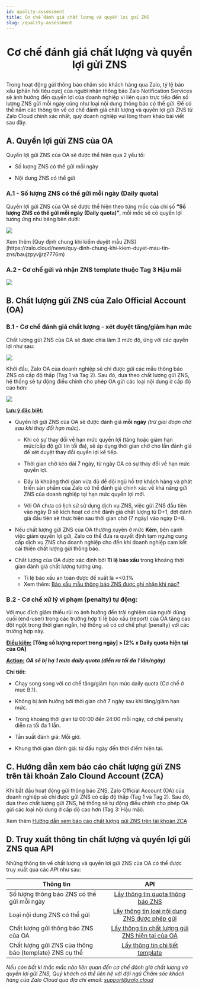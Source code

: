```yaml
---
id: quality-assessment
title: Cơ chế đánh giá chất lượng và quyền lợi gửi ZNS 
slug: /quality-assessment
---
```


# <p align="center">Cơ chế đánh giá chất lượng và quyền lợi gửi ZNS</p>

Trong hoạt động gửi thông báo chăm sóc khách hàng qua Zalo, tỷ lệ báo xấu (phản hồi tiêu cực) của người nhận thông báo Zalo Notification Services sẽ ảnh hưởng đến quyền lợi của doanh nghiệp vì liên quan trực tiếp đến số lượng ZNS gửi mỗi ngày cũng như loại nội dung thông báo có thể gửi. Để có thể nắm các thông tin về cơ chế đánh giá chất lượng và quyền lợi gửi ZNS từ Zalo Cloud chính xác nhất, quý doanh nghiệp vui lòng tham khảo bài viết sau đây. 

## A. Quyền lợi gửi ZNS của OA  

Quyền lợi gửi ZNS của OA sẽ được thể hiện qua 2 yếu tố:  

* Số lượng ZNS có thể gửi mỗi ngày 

* Nội dung ZNS có thể gửi 

### A.1 - Số lượng ZNS có thể gửi mỗi ngày (Daily quota)

Quyền lợi gửi ZNS của OA sẽ được thể hiện theo từng mốc của chỉ số **“Số lượng ZNS có thể gửi mỗi ngày (Daily quota)”**, mỗi mốc sẽ có quyền lợi tương ứng như bảng bên dưới: 

<p style={{textAlign: 'center'}}>
    <img src="https://stc-oa.zdn.vn/uploads/2024/09/05/a5934e8a0062d54bd006196291996491.png" />
</p>

<div>
    Xem thêm [Quy định chung khi kiểm duyệt mẫu ZNS](https://zalo.cloud/news/quy-dinh-chung-khi-kiem-duyet-mau-tin-zns/baujzpyvjjrz7776m)
</div>

### A.2 - Cơ chế gửi và nhận ZNS template thuộc Tag 3 Hậu mãi

<p style={{textAlign: 'center'}}>
    <img src="https://stc-oa.zdn.vn/uploads/2024/09/05/3ca4c4e2f480de74e85da33d4751b3a7.png" />
</p>

## B. Chất lượng gửi ZNS của Zalo Official Account (OA)

### B.1 - Cơ chế đánh giá chất lượng - xét duyệt tăng/giảm hạn mức

Chất lượng gửi ZNS của OA sẽ được chia làm 3 mức độ, ứng với các quyền lợi như sau:

<p style={{textAlign: 'center'}}>
    <img src="https://stc-oa.zdn.vn/uploads/2024/09/05/5b780846735c063bba9509131651db38.png" />
</p>

Khởi đầu, Zalo OA của doanh nghiệp sẽ chỉ được gửi các mẫu thông báo ZNS có cấp độ thấp (Tag 1 và Tag 2). Sau đó, dựa theo chất lượng gửi ZNS, hệ thống sẽ tự động điều chỉnh cho phép OA gửi các loại nội dung ở cấp độ cao hơn:

<p style={{textAlign: 'center'}}>
    <img src="https://stc-oa.zdn.vn/uploads/2024/09/05/51f55fc66b331defc5f46ebcd268fe21.png" />
</p>

**<u>Lưu ý đặc biệt:</u>**

* Quyền lợi gửi ZNS của OA sẽ được đánh giá **mỗi ngày** *(trừ giai đoạn chờ sau khi thay đổi hạn mức)*.

    * Khi có sự thay đổi về hạn mức quyền lợi (tăng hoặc giảm hạn mức/cấp độ gửi tin tối đa), sẽ áp dụng thời gian chờ cho lần đánh giá để xét duyệt thay đổi quyền lợi kế tiếp.

    * Thời gian chờ kéo dài 7 ngày, từ ngày OA có sự thay đổi về hạn mức quyền lợi.

    * Đây là khoảng thời gian vừa đủ để đội ngũ hỗ trợ khách hàng và phát triển sản phẩm của Zalo có thể đánh giá chính xác về khả năng gửi ZNS của doanh nghiệp tại hạn mức quyền lợi mới.

    * Với OA chưa có lịch sử sử dụng dịch vụ ZNS, việc gửi ZNS đầu tiên vào ngày D sẽ kích hoạt cơ chế đánh giá chất lượng từ D+1, đợt đánh giá đầu tiên sẽ thực hiện sau thời gian chờ (7 ngày) vào ngày D+8.

* Nếu chất lượng gửi ZNS của OA thường xuyên ở mức **Kém**, bên cạnh việc giảm quyền lợi gửi, Zalo có thể đưa ra quyết định tạm ngưng cung cấp dịch vụ ZNS cho doanh nghiệp cho đến khi doanh nghiệp cam kết cải thiện chất lượng gửi thông báo.

* Chất lượng của OA được xác định bởi **Tỉ lệ báo xấu** trong khoảng thời gian đánh giá chất lượng tương ứng.

    * Tỉ lệ báo xấu an toàn được để xuất là =<0.1%
    * Xem thêm: [Báo xấu mẫu thông báo ZNS được ghi nhận khi nào?](https://zalo.cloud/blog/bao-xau-mau-tin-thong-bao-zns-duoc-ghi-nhan-khi-nao/yku9nm97wyd7nm8aab)

### B.2 - Cơ chế xử lý vi phạm (penalty) tự động:

Với mục đích giảm thiểu rủi ro ảnh hưởng đến trải nghiệm của người dùng cuối (end-user) trong các trường hợp tỉ lệ báo xấu (report) của OA tăng cao đột ngột trong thời gian ngắn, hệ thống sẽ có cơ chế phạt (penalty) với các trường hợp này.

**<u>Điều kiện:</u>** **[Tổng số lượng report trong ngày] > [2% x Daily quota hiện tại của OA]**

**<u>Action:</u>** ***OA sẽ bị hạ 1 mức daily quota (diễn ra tối đa 1 lần/ngày)***

**Chi tiết:**

* Chạy song song với cơ chế tăng/giảm hạn mức daily quota (Cơ chế ở mục B.1).

* Không bị ảnh hưởng bởi thời gian chờ 7 ngày sau khi tăng/giảm hạn mức.

* Trong khoảng thời gian từ 00:00 đến 24:00 mỗi ngày, cơ chế penalty diễn ra tối đa 1 lần.

* Tần suất đánh giá: Mỗi giờ.

* Khung thời gian đánh giá: từ đầu ngày đến thời điểm hiện tại.

## C. Hướng dẫn xem báo cáo chất lượng gửi ZNS trên tài khoản Zalo Clound Account (ZCA)

Khi bắt đầu hoạt động gửi thông báo ZNS, Zalo Official Account (OA) của doanh nghiệp sẽ chỉ được gửi ZNS có cấp độ thấp (Tag 1 và Tag 2). Sau đó, dựa theo chất lượng gửi ZNS, hệ thống sẽ tự động điều chỉnh cho phép OA gửi các loại nội dung ở cấp độ cao hơn (Tag 3: Hậu mãi).

Xem thêm [Hướng dẫn xem báo cáo chất lượng gửi ZNS trên tài khoản ZCA](https://zalo.cloud/blog/huong-dan-xem-bao-cao-chat-luong-gui-zns-tren-tai-khoan-zca-/baudd7d9nmvjd9pjav)

## D. Truy xuất thông tin chất lượng và quyền lợi gửi ZNS qua API

Những thông tin về chất lượng và quyền lợi gửi ZNS của OA có thể được truy xuất qua các API như sau:


| Thông tin                                              | API                                                                                                                                                                                |
| -------------------------------------------------------|:----------------------------------------------------------------------------------------------------------------------------------------------------------------------------------:|
| Số lượng thông báo ZNS có thể gửi mỗi ngày             | [Lấy thông tin quota thông báo ZNS](https://developers.zalo.me/docs/zalo-notification-service/truy-xuat-thong-tin/lay-thong-tin-quota-zns)                                         |
| Loại nội dung ZNS có thể gửi                           | [Lấy thông tin loại nội dung ZNS được phép gửi](https://developers.zalo.me/docs/zalo-notification-service/truy-xuat-thong-tin/lay-thong-tin-loai-noi-dung-zns-duoc-phep-gui)       |
| Chất lượng gửi thông báo ZNS của OA                    | [Lấy thông tin chất lượng gửi ZNS hiện tại của OA](https://developers.zalo.me/docs/zalo-notification-service/truy-xuat-thong-tin/lay-thong-tin-chat-luong-gui-zns-hien-tai-cua-oa) |
| Chất lượng gửi ZNS của thông báo (template) ZNS cụ thể | [Lấy thông tin chi tiết template](https://developers.zalo.me/docs/zalo-notification-service/truy-xuat-thong-tin/lay-thong-tin-chi-tiet-template)                                   |

*Nếu còn bất kì thắc mắc nào liên quan đến cơ chế đánh giá chất lượng và quyền lợi gửi ZNS, Quý khách có thể liên hệ với đội ngũ Chăm sóc khách hàng của Zalo Cloud qua địa chỉ email: support@zalo.cloud*
















